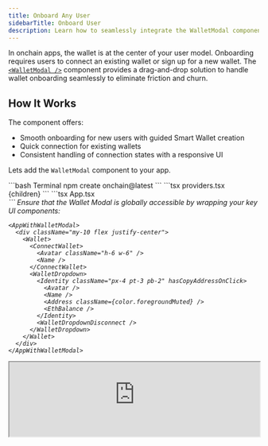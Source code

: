 ```yaml
---
title: Onboard Any User
sidebarTitle: Onboard User
description: Learn how to seamlessly integrate the WalletModal component from OnchainKit to rapidly onboard new users with a smart wallet experience.
---
```


In onchain apps, the wallet is at the center of your user model. Onboarding requires users to connect an existing wallet or sign up for a new wallet. The [`<WalletModal />`](/onchainkit/wallet/wallet-modal) component provides a drag-and-drop solution to handle wallet onboarding seamlessly to eliminate friction and churn.

## How It Works

The component offers:

- Smooth onboarding for new users with guided Smart Wallet creation
- Quick connection for existing wallets
- Consistent handling of connection states with a responsive UI

Lets add the `WalletModal` component to your app.

<Steps>
  <Step title="Create a new OnchainKit app">
  ```bash Terminal
  npm create onchain@latest
  ```
  </Step>
  <Step title="Configure the OnchainKitProvider with modal settings">
  ```tsx providers.tsx
  <OnchainKitProvider
    apiKey={process.env.ONCHAINKIT_API_KEY}
    chain={base}
    config={{
      appearance: {
        name: 'Your App Name',        // Displayed in modal header
        logo: 'https://your-logo.com',// Displayed in modal header
        mode: 'auto',                 // 'light' | 'dark' | 'auto'
        theme: 'default',             // 'default' or custom theme
      },
      // configure the wallet modal below
      wallet: {
        display: 'modal',
        termsUrl: 'https://...',
        privacyUrl: 'https://...',
      },
    }}
  >
    {children}
  </OnchainKitProvider>
  ```
  </Step>
  <Step title="Add the <Wallet/> component">
  ```tsx App.tsx
  <Wallet>
    <ConnectWallet>
      <Avatar className="h-6 w-6" />
      <Name />
    </ConnectWallet>
    <WalletDropdown>
      <Identity className="px-4 pt-3 pb-2" hasCopyAddressOnClick>
        <Avatar />
        <Name />
        <Address />
        <EthBalance />
      </Identity>
      <WalletDropdownDisconnect />
    </WalletDropdown>
  </Wallet>
  ```
  </Step>
  <Step title="Wrap with Wallet Modal Context">
  Ensure that the Wallet Modal is globally accessible by wrapping your key UI components:

  ```tsx
  <AppWithWalletModal>
    <div className="my-10 flex justify-center">
      <Wallet>
        <ConnectWallet>
          <Avatar className="h-6 w-6" />
          <Name />
        </ConnectWallet>
        <WalletDropdown>
          <Identity className="px-4 pt-3 pb-2" hasCopyAddressOnClick>
            <Avatar />
            <Name />
            <Address className={color.foregroundMuted} />
            <EthBalance />
          </Identity>
          <WalletDropdownDisconnect />
        </WalletDropdown>
      </Wallet>
    </div>
  </AppWithWalletModal>
  ```
  </Step>
</Steps>

<iframe
  src="https://684b5e62b1ff46bc5bf83966-aijszlfakk.chromatic.com/iframe.html?args=&id=onchainkit-wallet-walletcomponents--onboard&viewMode=story&dark=true&hero=true"
  width="100%"
  height="auto"
/>
{/* <AppWithWalletModal>
  <div className="my-10 flex justify-center">
    <Wallet>
      <ConnectWallet>
        <Avatar className="h-6 w-6" />
        <Name />
      </ConnectWallet>
      <WalletDropdown>
        <Identity className="px-4 pt-3 pb-2" hasCopyAddressOnClick>
          <Avatar />
          <Name />
          <Address className={color.foregroundMuted} />
          <EthBalance />
        </Identity>
        <WalletDropdownDisconnect />
      </WalletDropdown>
    </Wallet>
  </div>
</AppWithWalletModal> */}

You now have an interface to streamline user onboarding! The `WalletModal` component handles:

- Smart wallet creation for new signups
- Quick connection for existing wallets
- Wallet connection states
- Error handling
- Mobile/desktop responsive behavior
- Theme customization
- Terms/privacy policy display

## Why Smart Wallet for new signups?

In addition to providing a secure and feature-rich wallet experience, Smart Wallets provide a streamlined onboarding experience through account creation with Passkeys. This allows anyone to securely create a new wallet and begin transacting without ever leaving your app.

<Note>
**More on Smart Wallets**

Smart Wallet has advanced features such as sponsored transactions, spend permissions, and Magic Spend. [Learn more about Smart Wallet here](/smart-wallet/quickstart).
</Note>


## Conclusion

By integrating `<WalletModal />`, you offer a robust and user-friendly wallet onboarding experience. First-time users benefit from a seamless Smart Wallet creation flow, while returning users can quickly connect their wallets to get started with your onchain app.
